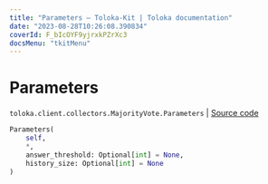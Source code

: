 ```yaml
---
title: "Parameters — Toloka-Kit | Toloka documentation"
date: "2023-08-28T10:26:08.390834"
coverId: F_bIcOYF9yjrxkPZrXc3
docsMenu: "tkitMenu"
---
```


# Parameters

`toloka.client.collectors.MajorityVote.Parameters` | [Source code](https://github.com/Toloka/toloka-kit/blob/v1.2.1/src/client/collectors.py#L445)

```python
Parameters(
    self,
    *,
    answer_threshold: Optional[int] = None,
    history_size: Optional[int] = None
)
```
